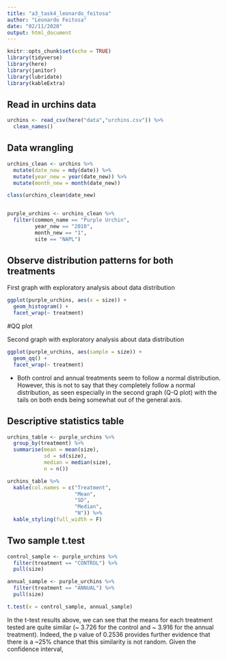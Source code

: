 ```yaml
---
title: "a3_task4_leonardo_feitosa"
author: "Leonardo Feitosa"
date: "02/11/2020"
output: html_document
---
```


```r
knitr::opts_chunk$set(echo = TRUE)
library(tidyverse)
library(here)
library(janitor)
library(lubridate)
library(kableExtra)
```

## Read in urchins data

```r
urchins <- read_csv(here("data","urchins.csv")) %>% 
  clean_names()
```

## Data wrangling

```r
urchins_clean <- urchins %>% 
  mutate(date_new = mdy(date)) %>% 
  mutate(year_new = year(date_new)) %>% 
  mutate(month_new = month(date_new))

class(urchins_clean$date_new)


purple_urchins <- urchins_clean %>% 
  filter(common_name == "Purple Urchin",
         year_new == "2010",
         month_new == "1",
         site == "NAPL")
```

## Observe distribution patterns for both treatments

First graph with exploratory analysis about data distribution

```r
ggplot(purple_urchins, aes(x = size)) +
  geom_histogram() +
  facet_wrap(~ treatment)
```
#QQ plot

Second graph with exploratory analysis about data distribution

```r
ggplot(purple_urchins, aes(sample = size)) +
  geom_qq() +
  facet_wrap(~ treatment)
```

- Both control and annual treatments seem to follow a normal distribution. However, this is not to say that they completely follow a normal distribution, as seen especially in the second graph (Q-Q plot) with the tails on both ends being somewhat out of the general axis. 

## Descriptive statistics table

```r
urchins_table <- purple_urchins %>% 
  group_by(treatment) %>% 
  summarise(mean = mean(size),
            sd = sd(size),
            median = median(size),
            n = n())

urchins_table %>% 
  kable(col.names = c("Treatment",
                      "Mean",
                      "SD",
                      "Median",
                      "N")) %>% 
  kable_styling(full_width = F)
```

## Two sample t.test

```r
control_sample <- purple_urchins %>% 
  filter(treatment == "CONTROL") %>% 
  pull(size)

annual_sample <- purple_urchins %>% 
  filter(treatment == "ANNUAL") %>% 
  pull(size)

t.test(x = control_sample, annual_sample)
```


In the t-test results above, we can see that the means for each treatment tested are quite similar (~ 3.726 for the control and ~ 3.916 for the annual treatment). Indeed, the p value of 0.2536 provides further evidence that there is a ~25% chance that this similarity is not random. Given the confidence interval, 













